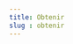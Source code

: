 ```yaml
---
title: Obtenir
slug : obtenir
---
```



<SuperHero
  title="Obtenir un document"
  imageName='obtenir'
/>

<Section>
  <RichList>
    <RichListItemWithLink
      title="Prêt, renouvellement, retour"
      description="Pour en savoir plus sur nos modalités de prêt."
      href="pret-renouvellement-retour/"
    />
    <RichListItemWithLink 
      title="Demande de numérisation"
      description="Faites numériser un article ou un chapitre de libre papier des collections UdeM."
      href="numerisation/"
    />
    <RichListItemWithLink 
      title="Prêt entre bibliothèques"
      description="Nous n'avons pas votre document, demander un prêt entre bibliothèque pour obtenir un document disponible dans une autre bibliothèque à travers le monde."
      href="peb/"
    />
<RichListItemWithLink 
      title="Reproduction des thèses et mémoires"
      description="Sous certaines conditions, vous pouvez obtenir une reproduction d'une thèse ou d'un mémoire UdeM qui ne serait pas déjà disponible en ligne"
      href="reproduction-theses-memoires/"
    />
    <RichListItemWithLink 
      title="Frais et avis de retard"
      description="Pour en savoir plus sur les frais relatifs à l'emprunt et les avis de retard."
      href="frais-avis/"
    />
  </RichList>
  </Section>
